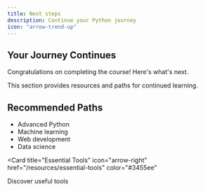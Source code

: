 ```yaml
---
title: Next steps
description: Continue your Python journey
icon: "arrow-trend-up"
---
```


## Your Journey Continues

Congratulations on completing the course! Here's what's next.

<Note>
  This section provides resources and paths for continued learning.
</Note>

## Recommended Paths

- Advanced Python
- Machine learning
- Web development
- Data science

<Card
  title="Essential Tools"
  icon="arrow-right"
  href="/resources/essential-tools"
  color="#3455ee"
>
  Discover useful tools
</Card>